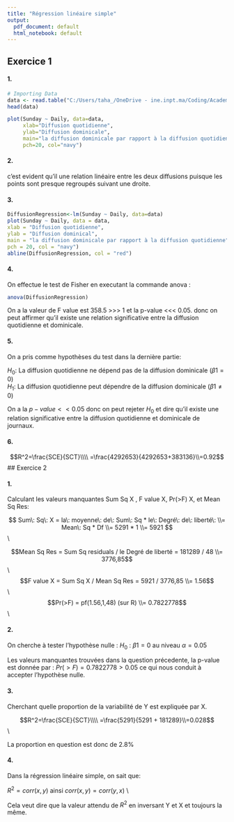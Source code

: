 ```yaml
---
title: "Régression linéaire simple"
output:
  pdf_document: default
  html_notebook: default
---
```


## Exercice 1

#### 1.
```r
# Importing Data
data <- read.table("C:/Users/taha_/OneDrive - ine.inpt.ma/Coding/Academic-Projects/Regression Models/Data/exercice1.txt",sep="\t" ,fill = TRUE,header = TRUE)
head(data)
```


```r
plot(Sunday ~ Daily, data=data, 
     xlab="Diffusion quotidienne", 
     ylab="Diffusion dominicale", 
     main="la diffusion dominicale par rapport à la diffusion quotidienne", 
     pch=20, col="navy")
```
#### 2. 
c'est evident qu'il une relation linéaire entre les deux diffusions puisque les points sont presque regroupés suivant une droite.


#### 3. 
```r
DiffusionRegression<-lm(Sunday ~ Daily, data=data)
plot(Sunday ~ Daily, data = data,
xlab = "Diffusion quotidienne",
ylab = "Diffusion dominical",
main = "la diffusion dominicale par rapport à la diffusion quotidienne",
pch = 20, col = "navy")
abline(DiffusionRegression, col = "red")
```
#### 4.
On effectue le test de Fisher en executant la commande anova :
```r
anova(DiffusionRegression)
```
On a la valeur de F value est 358.5 >>> 1 et la p-value <<< 0.05. donc on peut affirmer qu'il existe une relation significative entre la diffusion quotidienne et dominicale.

#### 5.
 
On a pris comme hypothèses du test dans la dernière partie:  

$H_0$: La diffusion quotidienne ne dépend pas de la diffusion dominicale ($β1=0$)  
$H_1$: La diffusion quotidienne peut dépendre de la diffusion dominicale ($β1\neq0$)
 
On a la  $p-value<<0.05$ donc on peut rejeter $H_0$ et dire qu'il existe une relation significative entre la diffusion quotidienne et dominicale de journaux.

#### 6.

$$R^2=\frac{SCE}{SCT}\\\\ =\frac{4292653}{4292653+383136}\\=0.92$$
## Exercice 2

#### 1.

Calculant les valeurs manquantes Sum Sq X , F value X, Pr(>F) X, et Mean Sq Res:
 
$$ Sum\: Sq\: X = la\: moyenne\: de\: Sum\: Sq * le\: Degré\: de\: liberté\: \\= Mean\: Sq * Df \\= 5291 * 1
\\= 5921 $$ \\

$$Mean Sq Res = Sum Sq residuals / le Degré de liberté = 181289 / 48 \\= 3776,85$$ \\
$$F value X = Sum Sq X / Mean Sq Res = 5921 / 3776,85 \\= 1.56$$ \\
$$Pr(>F) = pf(1.56,1,48) (sur R) \\= 0.7822778$$ \\

#### 2.

On cherche à tester l'hypothèse nulle :
$H_0$ : $β1 = 0$ au niveau $α = 0.05$

Les valeurs manquantes trouvées dans la question précedente, la p-value est donnée par :   $Pr(>F) = 0.7822778 > 0.05$ ce qui nous conduit à accepter
l'hypothèse nulle.

#### 3.

Cherchant quelle proportion de la variabilité de Y est expliquée par X.

$$R^2=\frac{SCE}{SCT}\\\\ =\frac{5291}{5291 + 181289}\\=0.028$$ \\

La proportion en question est donc de 2.8%

#### 4.

Dans la régression linéaire simple, on sait que:

$R^2 =corr(x, y)$ ainsi $corr(x, y) = corr(y, x)$ \\

Cela veut dire que la valeur attendu de $R^2$ en inversant Y et X et toujours la même.



